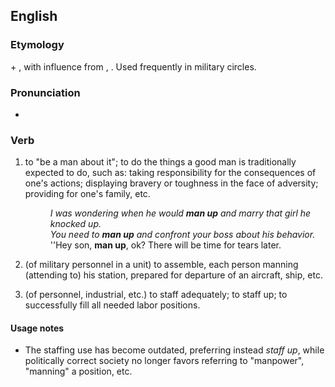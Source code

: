 ==English==

===Etymology===
{{term|man}} + {{term|up}}, with influence from {{term|own up}}, {{term|buck up}}. Used frequently in military circles.

===Pronunciation===
* {{IPA|/mænʌp/}}

===Verb===
{{en-verb|inf=to [[man]] [[up]]|mans up|manning up|manned up}}

# {{idiom}} to "be a man about it"; to do the things a good man is traditionally expected to do, such as: taking responsibility for the consequences of one's actions; displaying bravery or toughness in the face of adversity; providing for one's family, etc.
#: ''I was wondering when he would '''man up''' and marry that girl he knocked up.''
#: ''You need to '''man up''' and confront your boss about his behavior.''
#: ''Hey son, '''man up''', ok? There will be time for tears later.
# {{idiom}} (of military personnel in a unit) to assemble, each person manning (attending to) his station, prepared for departure of an aircraft, ship, etc.
# {{idiom}} (of personnel, industrial, etc.) to staff adequately; to staff up; to successfully fill all needed labor positions.

====Usage notes====
* The staffing use has become outdated, preferring instead ''staff up'', while politically correct society no longer favors referring to "manpower", "manning" a position, etc.